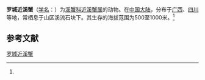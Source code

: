 {{Speciesbox
| name = 罗城近溪蟹
| status = 
| status_system = 
| image = 
| genus = Potamiscus
| species = loshingense
| authority = (Wu, 1935)<ref name='id12143'>{{cite web| url =http://www.bioinfo.cn/db05/BjdwSpecies.php?action=view&id=12143| title =罗城近溪蟹| work =《中国动物物种编目数据库》| publisher =中国科学院微生物研究所| author =中国科学院动物研究所| accessdate =2009-04-28| deadurl =yes| archiveurl =https://web.archive.org/web/20160305000135/http://www.bioinfo.cn/db05/BjdwSpecies.php?action=view&id=12143| archivedate =2016-03-05}}</ref>
}}

'''罗城近溪蟹'''（[[学名|学名]]：{{lang|la|''Potamiscus loshingense''}}）为[[溪蟹科|溪蟹科]][[近溪蟹属|近溪蟹属]]的动物。在[[中国大陆|中国大陆]]，分布于[[广西|广西]]、[[四川|四川]]等地，常栖息于山区溪流石块下。其生存的海拔范围为500至1000米。<ref name='id12143'/>

== 参考文献 ==
{{reflist}}

{{Wikispecies|Potamiscus loshingense}}
{{Taxonbar|from=Q15226094}}

[[Category:近溪蟹属|罗城近溪蟹]]


{{螃蟹小作品}}